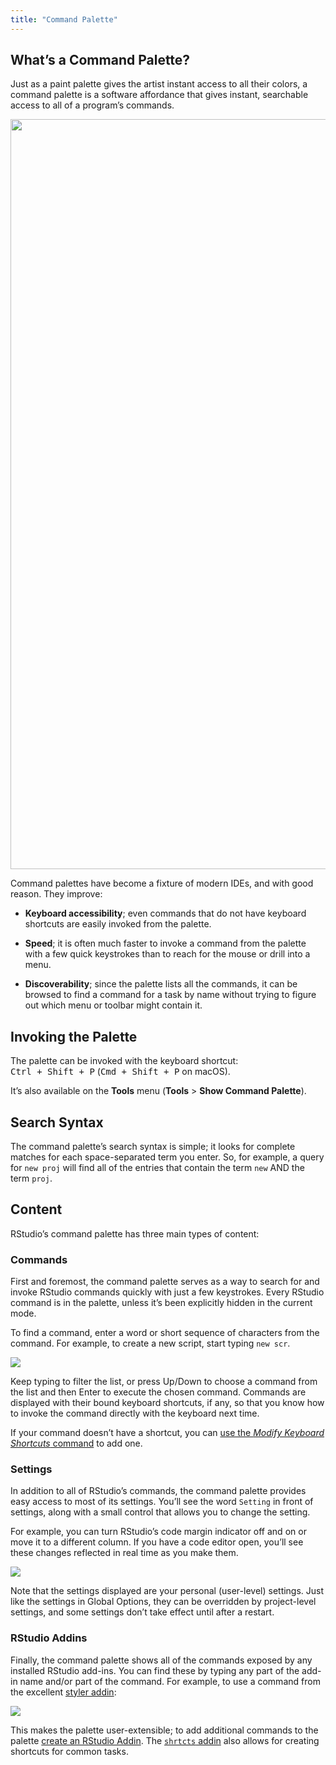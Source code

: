 ```yaml
---
title: "Command Palette"
---
```


## What's a Command Palette?

Just as a paint palette gives the artist instant access to all their colors, a command palette is a software affordance that gives instant, searchable access to all of a program's commands.

![](images/command-palette.png){fig-alt="A screenshot of the Command Palette in use, which provides a search bar for all available RStudio shortcuts." width="1200"}

Command palettes have become a fixture of modern IDEs, and with good reason. They improve:

-   **Keyboard accessibility**; even commands that do not have keyboard shortcuts are easily invoked from the palette.

-   **Speed**; it is often much faster to invoke a command from the palette with a few quick keystrokes than to reach for the mouse or drill into a menu.

-   **Discoverability**; since the palette lists all the commands, it can be browsed to find a command for a task by name without trying to figure out which menu or toolbar might contain it.

## Invoking the Palette

The palette can be invoked with the keyboard shortcut:\
<kbd>Ctrl + Shift + P</kbd> (<kbd>Cmd + Shift + P</kbd> on macOS).

It's also available on the **Tools** menu (**Tools** \> **Show Command Palette**).

## Search Syntax

The command palette's search syntax is simple; it looks for complete matches for each space-separated term you enter. So, for example, a query for `new proj` will find all of the entries that contain the term `new` AND the term `proj`.

## Content

RStudio's command palette has three main types of content:

### Commands

First and foremost, the command palette serves as a way to search for and invoke RStudio commands quickly with just a few keystrokes. Every RStudio command is in the palette, unless it's been explicitly hidden in the current mode.

To find a command, enter a word or short sequence of characters from the command. For example, to create a new script, start typing `new scr`.

![](images/new-script.png){fig-alt="A screenshot of the Command Palette and search results for 'new scr'."}

Keep typing to filter the list, or press Up/Down to choose a command from the list and then Enter to execute the chosen command. Commands are displayed with their bound keyboard shortcuts, if any, so that you know how to invoke the command directly with the keyboard next time.

If your command doesn't have a shortcut, you can [use the *Modify Keyboard Shortcuts* command](https://support.rstudio.com/hc/en-us/articles/206382178-Customizing-Keyboard-Shortcuts) to add one.

### Settings

In addition to all of RStudio's commands, the command palette provides easy access to most of its settings. You'll see the word `Setting` in front of settings, along with a small control that allows you to change the setting.

For example, you can turn RStudio's code margin indicator off and on or move it to a different column. If you have a code editor open, you'll see these changes reflected in real time as you make them.

![](images/margin.png){fig-alt="A screenshot of the command palette, displaying toggle options for the margin in RStudio."}

Note that the settings displayed are your personal (user-level) settings. Just like the settings in Global Options, they can be overridden by project-level settings, and some settings don't take effect until after a restart.

### RStudio Addins

Finally, the command palette shows all of the commands exposed by any installed RStudio add-ins. You can find these by typing any part of the add-in name and/or part of the command. For example, to use a command from the excellent [styler addin](https://github.com/r-lib/styler):

![](images/style-selection.png){fig-alt="A screenshot of the command palette displaying 'style' search and the styler add-in results."}

This makes the palette user-extensible; to add additional commands to the palette [create an RStudio Addin](https://rstudio.github.io/rstudioaddins/).  The [`shrtcts` addin](https://www.garrickadenbuie.com/blog/shrtcts/) also allows for creating shortcuts for common tasks.
